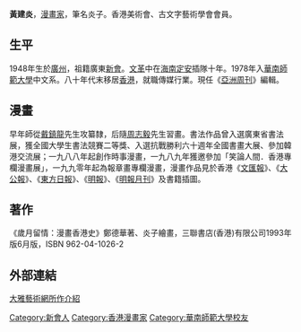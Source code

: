 {{Unreferenced |time=2007-11-12T05:53:43+00:00 }}
'''黃建炎'''，[[漫畫家|漫畫家]]，筆名炎子。香港美術會、古文字藝術學會會員。

== 生平 ==
1948年生於[[廣州|廣州]]，祖籍廣東[[新會|新會]]。[[文革|文革]]中在[[海南|海南]][[定安|定安]]插隊十年。1978年入[[華南師範大學|華南師範大學]]中文系。八十年代末移居[[香港|香港]]，就職傳媒行業。現任《[[亞洲周刊|亞洲周刊]]》編輯。

== 漫畫 ==
早年師從[[戴鎮龍|戴鎮龍]]先生攻纂隸，后隨[[周志毅|周志毅]]先生習畫。書法作品曾入選廣東省書法展，獲全國大學生書法競賽二等獎、入選抗戰勝利六十週年全國書畫大展、參加韓港交流展；一九八八年起創作時事漫畫，一九八九年獲邀參加「笑論人間．香港專欄漫畫展」，一九九零年起為報章畫專欄漫畫，漫畫作品見於香港《[[文汇报_(香港)|文匯報]]》、《[[大公報|大公報]]》、《[[東方日報|東方日報]]》、《[[明報|明報]]》、《[[明報月刊|明報月刊]]》及書籍插圖。

== 著作 ==
《歲月留情：漫畫香港史》鄭德華著、炎子繪畫，三聯書店(香港)有限公司1993年版6月版，ISBN 962-04-1026-2

== 外部連結 ==
[http://www.dycc.cc/zlg/index.asp?id=3570 大雅藝術網所作介紹]{{dead link|date=2018年5月 |bot=InternetArchiveBot |fix-attempted=yes }}

[[Category:新會人|Category:新會人]]
[[Category:香港漫畫家|Category:香港漫畫家]]
[[Category:華南師範大學校友|Category:華南師範大學校友]]